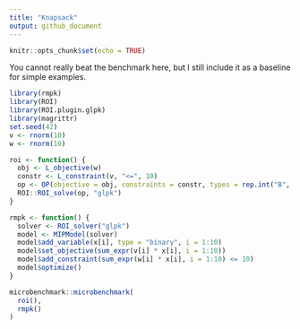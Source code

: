 ```yaml
---
title: "Knapsack"
output: github_document
---
```


```r
knitr::opts_chunk$set(echo = TRUE)
```

You cannot really beat the benchmark here, but I still include it as a baseline for simple examples.

```r
library(rmpk)
library(ROI)
library(ROI.plugin.glpk)
library(magrittr)
set.seed(42)
v <- rnorm(10)
w <- rnorm(10)

roi <- function() {
  obj <- L_objective(w)
  constr <- L_constraint(v, "<=", 10)
  op <- OP(objective = obj, constraints = constr, types = rep.int("B", 10), maximum = FALSE)
  ROI::ROI_solve(op, "glpk")
}

rmpk <- function() {
  solver <- ROI_solver("glpk")
  model <- MIPModel(solver)
  model$add_variable(x[i], type = "binary", i = 1:10)
  model$set_objective(sum_expr(v[i] * x[i], i = 1:10))
  model$add_constraint(sum_expr(w[i] * x[i], i = 1:10) <= 10)
  model$optimize()
}

microbenchmark::microbenchmark(
  roi(),
  rmpk()
)
```

